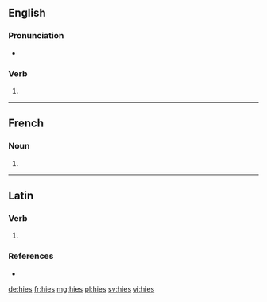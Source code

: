 {{also|HIES}}
==English==

===Pronunciation===
* {{rhymes|aɪz|lang=en}}

===Verb===
{{head|en|verb form}}

# {{en-third-person singular of|hie}}

----

==French==

===Noun===
{{head|fr|noun plural form|g=?}}

# {{plural of|hie|lang=fr}}

----

==Latin==

===Verb===
{{la-verb-form|hiēs}}

# {{inflection of|hiō||2|s|pres|actv|subj|lang=la}}

===References===
* {{R:du Cange}}

[[de:hies]]
[[fr:hies]]
[[mg:hies]]
[[pl:hies]]
[[sv:hies]]
[[vi:hies]]